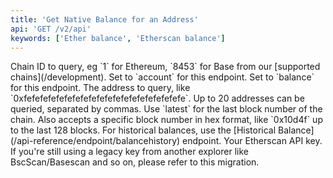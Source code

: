 ```yaml
---
title: 'Get Native Balance for an Address'
api: 'GET /v2/api'
keywords: ['Ether balance', 'Etherscan balance']
---
```



<CreditChip description="Returns the balance of a given address" pro={true} />

  <ParamField query="chainid" type="string" default="1">
    Chain ID to query, eg `1` for Ethereum, `8453` for Base from our [supported chains](/development).
  </ParamField>
  <ParamField query="module" type="string" required default="account">
    Set to `account` for this endpoint.
  </ParamField>
  <ParamField query="action" type="string" default="balance">
    Set to `balance` for this endpoint.
  </ParamField>
  <ParamField query="address" type="string" default="0xde0b295669a9fd93d5f28d9ec85e40f4cb697bae">
    The address to query, like `0xfefefefefefefefefefefefefefefefefefefefe`. Up to 20 addresses can be queried, separated by commas.
  </ParamField>
  <ParamField query="tag" type="string" default="latest">
    Use `latest` for the last block number of the chain. Also accepts a specific block number in hex format, like `0x10d4f` up to the last 128 blocks. For historical balances, use the [Historical Balance](/api-reference/endpoint/balancehistory) endpoint.  
  </ParamField>
  <ParamField query="apikey" type="string">
    Your Etherscan API key. If you're still using a legacy key from another explorer like BscScan/Basescan and so on, please refer to this migration.
  </ParamField>
